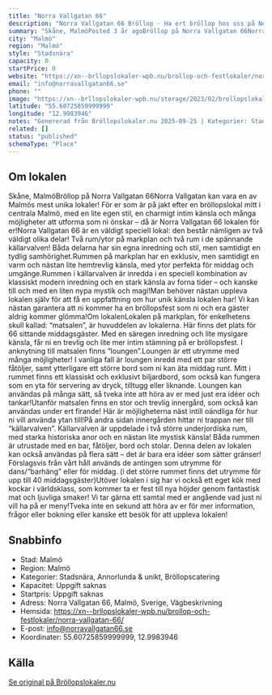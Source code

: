 ```yaml
---
title: "Norra Vallgatan 66"
description: "Norra Vallgatan 66 Bröllop - Ha ert bröllop hos oss på Norra Vallgatan 66. Se vår fina Bröllopslokal. Skicka gärna en förfrågan så hjälper vi Er!"
summary: "Skåne, MalmöPosted 3 år agoBröllop på Norra Vallgatan 66Norra Vallgatan kan vara en av Malmös mest unika lokaler! För er som är på jakt efter en bröllopslokal mitt i centrala Malmö, med en lite egen…"
city: "Malmö"
region: "Malmö"
style: "Stadsnära"
capacity: 0
startPrice: 0
website: "https://xn--brllopslokaler-wpb.nu/brollop-och-festlokaler/norra-vallgatan-66/"
email: "info@norravallgatan66.se"
phone: ""
image: "https://xn--brllopslokaler-wpb.nu/storage/2023/02/brollopslokal-malmo-brollop-norra-valgatan-66-skane-4.webp"
latitude: "55.60725859999999"
longitude: "12.9983946"
notes: "Genererad från Bröllopslokaler.nu 2025-09-25 | Kategorier: Stadsnära, Annorlunda & unikt, Bröllopscatering"
related: []
status: "published"
schemaType: "Place"
---
```


## Om lokalen

Skåne, MalmöBröllop på Norra Vallgatan 66Norra Vallgatan kan vara en av Malmös mest unika lokaler! För er som är på jakt efter en bröllopslokal mitt i centrala Malmö, med en lite egen stil, en charmigt intim känsla och många möjligheter att utforma som ni önskar – då är Norra Vallgatan 66 lokalen för er!Norra Vallgatan 66 är en väldigt speciell lokal: den består nämligen av två väldigt olika delar! Två rum/ytor på markplan och två rum i de spännande källarvalven! Båda delarna har sin egna inredning och stil, men samtidigt en tydlig samhörighet.Rummen på markplan har en exklusiv, men samtidigt en varm och nästan lite hemtrevlig känsla, med ytor perfekta för middag och umgänge.Rummen i källarvalven är inredda i en speciell kombination av klassiskt modern inredning och en stark känsla av forna tider – och kanske till och med en liten nypa mystik och magi!Man behöver nästan uppleva lokalen själv för att få en uppfattning om hur unik känsla lokalen har! Vi kan nästan garantera att ni kommer ha en bröllopsfest som ni och era gäster aldrig kommer glömma!Om lokalenLokalen på markplan, för enkelhetens skull kallad: “matsalen”, är huvuddelen av lokalerna. Här finns det plats för 66 sittande middagsgäster. Med en säregen inredning och lite mysigare känsla, får ni en trevlig och lite mer intim stämning på er bröllopsfest. I anknytning till matsalen finns “loungen”.Loungen är ett utrymme med många möjligheter! I vanliga fall är loungen inredd med ett par större fåtöljer, samt ytterligare ett större bord som ni kan äta middag runt. Mitt i rummet finns ett klassiskt och exklusivt biljardbord, som också kan fungera som en yta för servering av dryck, tilltugg eller liknande. Loungen kan användas på många sätt, så tveka inte att höra av er med just era idéer och tankar!Utanför matsalen finns en stor och trevlig innergård, som också kan användas under ert firande! Här är möjligheterna näst intill oändliga för hur ni vill använda ytan till!På andra sidan innergården hittar ni trappan ner till “källarvalven”. Källarvalven är uppdelade i två större underjordiska rum, med starka historiska anor och en nästan lite mystisk känsla! Båda rummen är utrustade med en bar, fåtöljer, bord och stolar. Denna delen av lokalen kan också användas på flera sätt – det är bara era idéer som sätter gränser! Förslagsvis från vårt håll används de antingen som utrymme för dans/“barhäng” eller för middag. (i det större rummet finns det utrymme för upp till 40 middagsgäster)Utöver lokalen i sig har vi också ett eget kök med kockar i världsklass, som kommer ta er fest till nya höjder genom fantastisk mat och ljuvliga smaker! Vi tar gärna ett samtal med er angående vad just ni vill ha på er meny!Tveka inte en sekund att höra av er för mer information, frågor eller bokning eller kanske ett besök för att uppleva lokalen!

## Snabbinfo

- Stad: Malmö
- Region: Malmö
- Kategorier: Stadsnära, Annorlunda & unikt, Bröllopscatering
- Kapacitet: Uppgift saknas
- Startpris: Uppgift saknas
- Adress: Norra Vallgatan 66, Malmö, Sverige, Vägbeskrivning
- Hemsida: https://xn--brllopslokaler-wpb.nu/brollop-och-festlokaler/norra-vallgatan-66/
- E-post: info@norravallgatan66.se
- Koordinater: 55.60725859999999, 12.9983946

## Källa

[Se original på Bröllopslokaler.nu](https://xn--brllopslokaler-wpb.nu/brollop-och-festlokaler/norra-vallgatan-66/)
